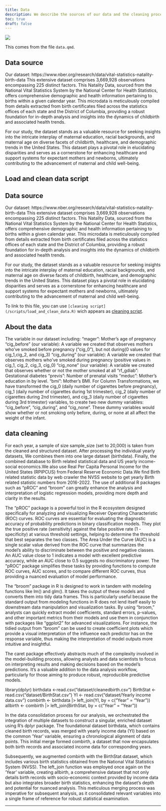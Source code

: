 ```yaml
---
title: Data
description: We describe the sources of our data and the cleaning process.
toc: true
draft: false
---
```


![](images/data-photo.webp)


This comes from the file `data.qmd`.


## Data source

Our dataset: https://www.nber.org/research/data/vital-statistics-natality-birth-data 
This extensive dataset comprises 3,669,928 observations encompassing 225 distinct factors. This Natality Data, sourced from the National Vital Statistics System by the National Center for Health Statistics, offers comprehensive demographic and health information pertaining to births within a given calendar year. This microdata is meticulously compiled from details extracted from birth certificates filed across the statistics offices of each state and the District of Columbia, providing a robust foundation for in-depth analysis and insights into the dynamics of childbirth and associated health trends.

For our study, the dataset stands as a valuable resource for seeking insights into the intricate interplay of maternal education, racial backgrounds, and maternal age on diverse facets of childbirth, healthcare, and demographic trends in the United States. This dataset plays a pivotal role in elucidating disparities and serves as a cornerstone for enhancing healthcare and support systems for expectant mothers and newborns, ultimately contributing to the advancement of maternal and child well-being.



## Load and clean data script

## Data source

Our dataset: https://www.nber.org/research/data/vital-statistics-natality-birth-data 
This extensive dataset comprises 3,669,928 observations encompassing 225 distinct factors. This Natality Data, sourced from the National Vital Statistics System by the National Center for Health Statistics, offers comprehensive demographic and health information pertaining to births within a given calendar year. This microdata is meticulously compiled from details extracted from birth certificates filed across the statistics offices of each state and the District of Columbia, providing a robust foundation for in-depth analysis and insights into the dynamics of childbirth and associated health trends.

For our study, the dataset stands as a valuable resource for seeking insights into the intricate interplay of maternal education, racial backgrounds, and maternal age on diverse facets of childbirth, healthcare, and demographic trends in the United States. This dataset plays a pivotal role in elucidating disparities and serves as a cornerstone for enhancing healthcare and support systems for expectant mothers and newborns, ultimately contributing to the advancement of maternal and child well-being.

To link to this file, you can use `[cleaning script](/scripts/load_and_clean_data.R)` wich appears as [cleaning script](/scripts/load_and_clean_data.R). 

## About the data 
The variable in our dataset including: 
“mager”: Mother’s age of pregnancy “cig_before” (our variable): A variable we created that observes mothers who’ve smoked before pregnancy  (“cig_0”), but not during(0 values for cig_1,cig_2, and cig_3) “cig_during” (our variable): A variable we created that observes mothers who’ve smoked during pregnancy (positive values in cig_1, cig_2, cig_3, cig_0) “cig_none” (our variable): A variable we created that observes whether or not the mother smoked at all “rf_gdiab”: Gestational diabetes “previs”: Number of prenatal visits  “meduc”: Mother’s education in by level.  “bmi”: Mother’s BMI. For Column Transformations, we have transformed the cig_0 (daily number of cigarettes before pregnancy), cig_1 (daily number of cigarettes during 1st trimester), cig_2 (daily number of cigarettes during 2nd trimester), and cig_3 (daily number of cigarettes during 3rd trimester) variables, to create two new dummy variables: “cig_before”, “cig_during”, and “cig_none”. These dummy variables would show whether or not smoking only before, during, or none at all affect the weight of the infant.

## data cleaning
For each year, a sample of size sample_size (set to 20,000) is taken from the cleaned and structured dataset. After processing the individual yearly datasets, We combines them into one large dataset (birthdata). Finally, the combined database to Birth related statistical data and US yearly income-social economics.We also use Real Per Capita Personal Income for the United States (RPIPCUS) from Federal Reserve Economic Data.We find Birth related statistic data by web crawler the NVSS website to get yearly  Birth related statistic numbers from 2016-2022. The use of additional R packages such as "pROC" and "broom" can greatly enhance the analysis and interpretation of logistic regression models, providing more depth and clarity in the results.

The "pROC" package is a powerful tool in the R ecosystem designed specifically for analyzing and visualizing Receiver Operating Characteristic (ROC) curves. ROC curves are essential for evaluating the diagnostic accuracy of probability predictions in binary classification models. They plot the true positive rate (sensitivity) against the false positive rate (1 - specificity) at various threshold settings, helping to determine the threshold that best separates the two classes. The Area Under the Curve (AUC) is a single scalar value derived from the ROC curve that summarizes the model's ability to discriminate between the positive and negative classes. An AUC value close to 1 indicates a model with excellent predictive accuracy, while an AUC close to 0.5 suggests no discriminatory power. The "pROC" package simplifies these tasks by providing functions to compute ROC curves, AUC scores, and to compare different ROC curves, thus providing a nuanced evaluation of model performance.

The "broom" package in R is designed to work in tandem with modeling functions like lm() and glm(). It takes the output of these models and converts them into tidy data frames. This is particularly useful because the standard output from modeling functions in R does not lend itself easily to downstream data manipulation and visualization tasks. By using "broom," analysts can quickly extract model coefficients, standard errors, p-values, and other important metrics from their models and use them in conjunction with packages like "ggplot2" for advanced visualizations. For instance, the tidied output from "broom" can be used to create coefficient plots which provide a visual interpretation of the influence each predictor has on the response variable, thus making the interpretation of model outputs more intuitive and insightful.

The caret package effectively abstracts much of the complexity involved in the model-building process, allowing analysts and data scientists to focus on interpreting results and making decisions based on the model's predictions. It's a valuable addition to the data analysis workflow, particularly for those aiming to produce robust, reproducible predictive models.

library(dplyr)
birthdata <-read.csv("dataset/cleanedbirth.csv")
BirthStat <- read.csv("dataset/BirthStat.csv")
YI <- read.csv("dataset/Yearly income data.csv")
combirth <- birthdata |>
  left_join(YI, by = c("Year" = "Year"))
allbirth <- combirth |>
  left_join(BirthStat, by = c("Year" = "Year"))

In the data consolidation process for our analysis, we orchestrated the integration of multiple datasets to construct a singular, enriched dataset using R's dplyr package. The foundational dataset birthdata, which contains cleaned birth records, was merged with yearly income data (YI) based on the common 'Year' variable, ensuring a chronological alignment of data points. This initial merge formed combirth, a dataset that now encapsulates both birth records and associated income data for corresponding years.

Subsequently, we augmented combirth with the BirthStat dataset, which includes various birth statistics obtained from the National Vital Statistics System (NVSS). The left_join function was employed once again on the 'Year' variable, creating allbirth, a comprehensive dataset that not only details birth records with socio-economic context provided by income data but also integrates broader birth statistics, enhancing the dataset's depth and potential for nuanced analysis. This meticulous merging process was imperative for subsequent analysis, as it consolidated relevant variables into a single frame of reference for robust statistical examination.


----
